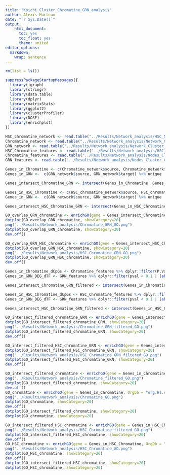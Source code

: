 ```yaml
---
title: "Koichi_Cluster_Chromatine_GRN_analysis"
author: Alexis Hucteau
date: "`r Sys.Date()`"
output:
    html_document:
      toc: yes
      toc_float: yes
      theme: united
editor_options:
  markdown:
    wrap: sentence
---
```


```r
rm(list = ls())
```

```r
suppressPackageStartupMessages({
  library(igraph)
  library(stringr)
  library(data.table)
  library(dplyr)
  library(matrixStats)
  library(ggplot2)
  library(clusterProfiler)
  library(DOSE)
  library(enrichplot)
})
```

```r
HSC_chromatine_network <- read.table("../Results/Network_analysis/HSC_Network_Cluster_Cytoscape_Chromatine.tsv", sep = "\t", header = T)
Chromatine_network <- read.table("../Results/Network_analysis/Network_Cluster_Cytoscape_Chromatine.tsv", sep = "\t", header = T)
GRN_network <- read.table("../Results/Network_analysis/Network_Cluster_Cytoscape_GRN.tsv", sep = "\t", header = T) %>% .[,c("source", "target")]
HSC_Chromatine_features <- read.table("../Results/Network_analysis/HSC_Nodes_Cluster_Cytoscape_Chromatine.tsv", sep = "\t", header = T)
Chromatine_features <- read.table("../Results/Network_analysis/Nodes_Cluster_Cytoscape_GRN.tsv", sep = "\t", header = T)
GRN_features <- read.table("../Results/Network_analysis/Nodes_Cluster_Cytoscape_GRN.tsv", sep = "\t", header = T)
```

```r
Genes_in_Chromatine <- c(Chromatine_network$source, Chromatine_network$target) %>% .[stringr::str_detect(., "[:alpha:]")] %>% unique
Genes_in_GRN <-  c(GRN_network$source, GRN_network$target) %>% unique

Genes_intersect_Chromatine_GRN <- intersect(Genes_in_Chromatine, Genes_in_GRN) %>% unique
```

```r
Genes_in_HSC_Chromatine <- c(HSC_chromatine_network$source, HSC_chromatine_network$target) %>% .[stringr::str_detect(., "[:alpha:]")] %>% unique
Genes_in_GRN <-  c(GRN_network$source, GRN_network$target) %>% unique

Genes_intersect_HSC_Chromatine_GRN <- intersect(Genes_in_HSC_Chromatine, Genes_in_GRN) %>% unique
```

```r
GO_overlap_GRN_chromatine <- enrichGO(gene = Genes_intersect_Chromatine_GRN, OrgDb = "org.Hs.eg.db", keyType = "SYMBOL", pvalueCutoff = 0.05, pAdjustMethod = "none", qvalueCutoff = 1)
dotplot(GO_overlap_GRN_chromatine, showCategory=20)
png("../Results/Network_analysis/Chromatine_GRN_GO.png")
dotplot(GO_overlap_GRN_chromatine, showCategory=20)
dev.off()
```

```r
GO_overlap_GRN_HSC_chromatine <- enrichGO(gene = Genes_intersect_HSC_Chromatine_GRN, OrgDb = "org.Hs.eg.db", keyType = "SYMBOL", pvalueCutoff = 0.05, pAdjustMethod = "none", qvalueCutoff = 1)
dotplot(GO_overlap_GRN_HSC_chromatine, showCategory=20)
png("../Results/Network_analysis/HSC_Chromatine_GRN_GO.png")
dotplot(GO_overlap_GRN_HSC_chromatine, showCategory=20)
dev.off()
```

```r
Genes_in_Chromatine_dCpGs <- Chromatine_features %>% dplyr::filter(P.Value < 0.05 & logFC > 0.3) %>% .$id %>% .[stringr::str_detect(., "[:alpha:]")] %>% unique
Genes_in_GRN_DEG_dTF <- GRN_features %>% dplyr::filter(pval < 0.1 | (abs(logFC) > 1.5 & P.Value < 0.05)) %>% .$id %>% unique

Genes_intersect_Chromatine_GRN_filtered <- intersect(Genes_in_Chromatine_dCpGs, Genes_in_GRN_DEG_dTF) %>% unique
```

```r
Genes_in_HSC_Chromatine_dCpGs <- HSC_Chromatine_features %>% dplyr::filter(P.Value < 0.05 & logFC > 0.3) %>% .$id %>% .[stringr::str_detect(., "[:alpha:]")] %>% unique
Genes_in_GRN_DEG_dTF <- GRN_features %>% dplyr::filter(pval < 0.1 | (abs(logFC) > 1.5 & P.Value < 0.05)) %>% .$id %>% unique

Genes_intersect_HSC_Chromatine_GRN_filtered <- intersect(Genes_in_HSC_Chromatine_dCpGs, Genes_in_GRN_DEG_dTF) %>% unique
```

```r
GO_intersect_filtered_chromatine_GRN <- enrichGO(gene = Genes_intersect_Chromatine_GRN_filtered, OrgDb = "org.Hs.eg.db", keyType = "SYMBOL", pvalueCutoff = 0.05, pAdjustMethod = "none", qvalueCutoff = 1)
dotplot(GO_intersect_filtered_chromatine_GRN, showCategory=20)
png("../Results/Network_analysis/Chromatine_GRN_filtered_GO.png")
dotplot(GO_intersect_filtered_chromatine_GRN, showCategory=20)
dev.off()
```

```r
GO_intersect_filtered_HSC_chromatine_GRN <- enrichGO(gene = Genes_intersect_HSC_Chromatine_GRN_filtered, OrgDb = "org.Hs.eg.db", keyType = "SYMBOL", pvalueCutoff = 0.05, pAdjustMethod = "none", qvalueCutoff = 1)
dotplot(GO_intersect_filtered_HSC_chromatine_GRN, showCategory=20)
png("../Results/Network_analysis/HSC_Chromatine_GRN_filtered_GO.png")
dotplot(GO_intersect_filtered_HSC_chromatine_GRN, showCategory=20)
dev.off()
```

```r
GO_intersect_filtered_chromatine <- enrichGO(gene = Genes_in_Chromatine_dCpGs, OrgDb = "org.Hs.eg.db", keyType = "SYMBOL", pvalueCutoff = 0.05, pAdjustMethod = "none", qvalueCutoff = 1)
png("../Results/Network_analysis/Chromatine_filtered_GO.png")
dotplot(GO_intersect_filtered_chromatine, showCategory=20)
dev.off()
GO_chromatine <- enrichGO(gene = Genes_in_Chromatine, OrgDb = "org.Hs.eg.db", keyType = "SYMBOL", pvalueCutoff = 0.05, pAdjustMethod = "none", qvalueCutoff = 1)
png("../Results/Network_analysis/Chromatine_GO.png")
dotplot(GO_chromatine, showCategory=20)
dev.off()
dotplot(GO_intersect_filtered_chromatine, showCategory=20)
dotplot(GO_chromatine, showCategory=20)
```

```r
GO_intersect_filtered_HSC_chromatine <- enrichGO(gene = Genes_in_HSC_Chromatine_dCpGs, OrgDb = "org.Hs.eg.db", keyType = "SYMBOL", pvalueCutoff = 0.05, pAdjustMethod = "none", qvalueCutoff = 1)
png("../Results/Network_analysis/HSC_Chromatine_filtered_GO.png")
dotplot(GO_intersect_filtered_HSC_chromatine, showCategory=20)
dev.off()
GO_HSC_chromatine <- enrichGO(gene = Genes_in_HSC_Chromatine, OrgDb = "org.Hs.eg.db", keyType = "SYMBOL", pvalueCutoff = 0.05, pAdjustMethod = "none", qvalueCutoff = 1)
png("../Results/Network_analysis/HSC_Chromatine_GO.png")
dotplot(GO_HSC_chromatine, showCategory=20)
dev.off()
dotplot(GO_intersect_filtered_HSC_chromatine, showCategory=20)
dotplot(GO_HSC_chromatine, showCategory=20)
```